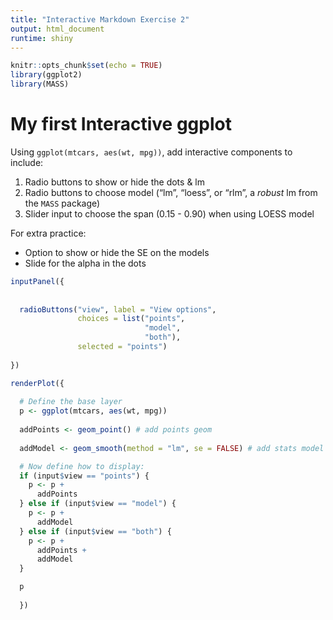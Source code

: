 ```yaml
---
title: "Interactive Markdown Exercise 2"
output: html_document
runtime: shiny
---
```


```r
knitr::opts_chunk$set(echo = TRUE)
library(ggplot2)
library(MASS)
```

# My first Interactive ggplot

Using `ggplot(mtcars, aes(wt, mpg))`, add interactive components to include:

1. Radio buttons to show or hide the dots & lm
1. Radio buttons to choose model ("lm", "loess", or "rlm", a _robust_ lm from the `MASS` package)
1. Slider input to choose the span (0.15 - 0.90) when using LOESS model

For extra practice:

- Option to show or hide the SE on the models
- Slide for the alpha in the dots


```r


inputPanel({
  
  
  radioButtons("view", label = "View options",
               choices = list("points", 
                              "model", 
                              "both"),
               selected = "points")
  
})

renderPlot({
  
  # Define the base layer
  p <- ggplot(mtcars, aes(wt, mpg))
  
  addPoints <- geom_point() # add points geom
  
  addModel <- geom_smooth(method = "lm", se = FALSE) # add stats model

  # Now define how to display:
  if (input$view == "points") {
    p <- p +
      addPoints
  } else if (input$view == "model") {
    p <- p +
      addModel
  } else if (input$view == "both") {
    p <- p + 
      addPoints +
      addModel
  }

  p
  
  })

```
